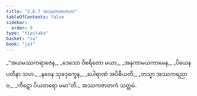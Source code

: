 ```yaml
---
title: "2.6.7 အဿကဇာတက"
tableOfContents: false
sidebar:
  order: 8
type: "tipitaka"
basket: "su"
book: "ja1"
---
```



<DynamicBreadcrumb />

<Division number="113" book="ja1">

<Paragraph number="524" type="verses" book="ja1">
_“အယမဿကရာဇေန,_  
_ဒေသော ဝိစရိတော မယာ;_  
_အနုကာမယကာမေန,_  
_ပိယေန ပတိနာ သဟ._  

</Paragraph>

</Division>
<Division number="114" book="ja1">

<Paragraph number="525" type="verses" book="ja1">
_နဝေန သုခဒုက္ခေန,_  
_ပေါရာဏံ အပိဓီယတိ;_  
_တသ္မာ အဿကရညာဝ,_  
_ကီဋော ပိယတရော မမာ”တိ._  


</Paragraph>
</Division>

<Paragraph number="526" type="center" book="ja1">
အဿကဇာတကံ သတ္တမံ.
</Paragraph>